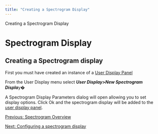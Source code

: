 ```yaml
---
title: "Creating a Spectrogram Display"
---
```

 Creating a Spectrogram Display  

Spectrogram Display
===================

Creating a Spectrogram display
------------------------------

  
First you must have created an instance of a [User Display Panel](../../userDisplayHelp/docs/userDisplayPanel.html)

From the User Display menu select **_User Display>New Spectrogram Displa_**y�

A Spectrogram Display Parameters dialog will open allowing you to set display options. Click Ok and the spectrogram display will be added to the [user display panel](../../userDisplayHelp/docs/userDisplayPanel.html).

[Previous: Spectrogram Overview](UserDisplay_Spectrogram.html)

[Next: Configuring a spectrogram display](UserDisplay_Spectrogram_Configuring.html)
